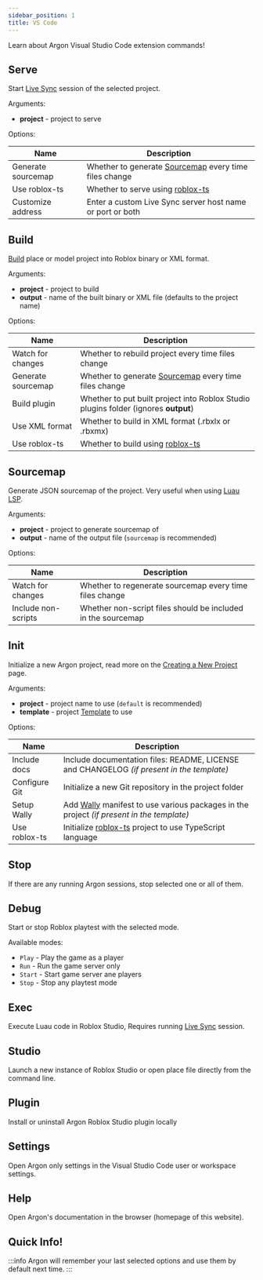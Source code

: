 ```yaml
---
sidebar_position: 1
title: VS Code
---
```


Learn about Argon Visual Studio Code extension commands!

## Serve

Start [Live Sync](../getting-started/common-usage.mdx#live-sync) session of the selected project.

Arguments:

- **project** - project to serve

Options:

| Name               | Description                                                         |
| ------------------ | ------------------------------------------------------------------- |
| Generate sourcemap | Whether to generate [Sourcemap](#sourcemap) every time files change |
| Use roblox-ts      | Whether to serve using [roblox-ts](https://roblox-ts.com/)          |
| Customize address  | Enter a custom Live Sync server host name or port or both           |

## Build

[Build](../getting-started/common-usage.mdx#project-building) place or model project into Roblox binary or XML format.

Arguments:

- **project** - project to build
- **output** - name of the built binary or XML file (defaults to the project name)

Options:

| Name               | Description                                                                         |
| ------------------ | ----------------------------------------------------------------------------------- |
| Watch for changes  | Whether to rebuild project every time files change                                  |
| Generate sourcemap | Whether to generate [Sourcemap](#sourcemap) every time files change                 |
| Build plugin       | Whether to put built project into Roblox Studio plugins folder (ignores **output**) |
| Use XML format     | Whether to build in XML format (.rbxlx or .rbxmx)                                   |
| Use roblox-ts      | Whether to build using [roblox-ts](https://roblox-ts.com/)                          |

## Sourcemap

Generate JSON sourcemap of the project. Very useful when using [Luau LSP](https://github.com/JohnnyMorganz/luau-lsp).

Arguments:

- **project** - project to generate sourcemap of
- **output** - name of the output file (`sourcemap` is recommended)

Options:

| Name                | Description                                                  |
| ------------------- | ------------------------------------------------------------ |
| Watch for changes   | Whether to regenerate sourcemap every time files change      |
| Include non-scripts | Whether non-script files should be included in the sourcemap |

## Init

Initialize a new Argon project, read more on the [Creating a New Project](../getting-started/new-project.mdx) page.

Arguments:

- **project** - project name to use (`default` is recommended)
- **template** - project [Template](../getting-started/new-project.mdx#project-templates) to use

Options:

| Name          | Description                                                                                                    |
| ------------- | -------------------------------------------------------------------------------------------------------------- |
| Include docs  | Include documentation files: README, LICENSE and CHANGELOG _(if present in the template)_                      |
| Configure Git | Initialize a new Git repository in the project folder                                                          |
| Setup Wally   | Add [Wally](https://wally.run/) manifest to use various packages in the project _(if present in the template)_ |
| Use roblox-ts | Initialize [roblox-ts](https://roblox-ts.com/) project to use TypeScript language                              |

## Stop

If there are any running Argon sessions, stop selected one or all of them.

## Debug

Start or stop Roblox playtest with the selected mode.

Available modes:

- `Play` - Play the game as a player
- `Run` - Run the game server only
- `Start` - Start game server ane players
- `Stop` - Stop any playtest mode

## Exec

Execute Luau code in Roblox Studio, Requires running [Live Sync](../getting-started/common-usage.mdx#live-sync) session.

## Studio

Launch a new instance of Roblox Studio or open place file directly from the command line.

## Plugin

Install or uninstall Argon Roblox Studio plugin locally

## Settings

Open Argon only settings in the Visual Studio Code user or workspace settings.

## Help

Open Argon's documentation in the browser (homepage of this website).

## Quick Info!

:::info
Argon will remember your last selected options and use them by default next time.
:::
